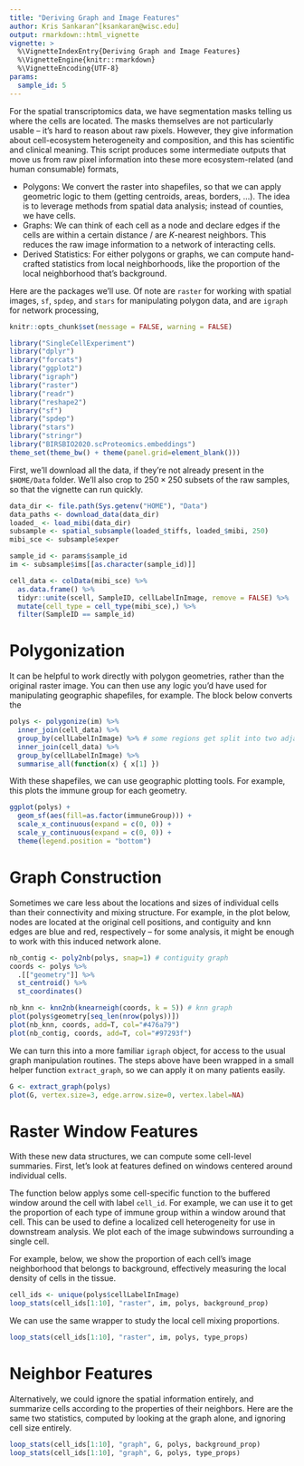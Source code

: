 ```yaml
---
title: "Deriving Graph and Image Features"
author: Kris Sankaran^[ksankaran@wisc.edu]
output: rmarkdown::html_vignette
vignette: >
  %\VignetteIndexEntry{Deriving Graph and Image Features}
  %\VignetteEngine{knitr::rmarkdown}
  %\VignetteEncoding{UTF-8}
params:
  sample_id: 5
---
```


For the spatial transcriptomics data, we have segmentation masks telling us
where the cells are located. The masks themselves are not particularly usable --
it's hard to reason about raw pixels. However, they give information about
cell-ecosystem heterogeneity and composition, and this has scientific and
clinical meaning. This script produces some intermediate outputs that move us
from raw pixel information into these more ecosystem-related (and human
consumable) formats,

* Polygons: We convert the raster into shapefiles, so that we can apply
  geometric logic to them (getting centroids, areas, borders, ...). The idea is
  to leverage methods from spatial data analysis; instead of counties, we have
  cells.
* Graphs: We can think of each cell as a node and declare edges if the cells are
  within a certain distance / are $K$-nearest neighbors. This reduces the raw
  image information to a network of interacting cells.
* Derived Statistics: For either polygons or graphs, we can compute hand-crafted
  statistics from local neighborhoods, like the proportion of the local
  neighborhood that's background.

Here are the packages we'll use. Of note are `raster` for working with spatial
images, `sf`, `spdep`, and `stars` for manipulating polygon data, and are
`igraph` for network processing,

```r
knitr::opts_chunk$set(message = FALSE, warning = FALSE)
```

```r
library("SingleCellExperiment")
library("dplyr")
library("forcats")
library("ggplot2")
library("igraph")
library("raster")
library("readr")
library("reshape2")
library("sf")
library("spdep")
library("stars")
library("stringr")
library("BIRSBIO2020.scProteomics.embeddings")
theme_set(theme_bw() + theme(panel.grid=element_blank()))
```

First, we'll download all the data, if they're not already present in the
`$HOME/Data` folder. We'll also crop to $250 \times 250$ subsets of the raw
samples, so that the vignette can run quickly.

```r
data_dir <- file.path(Sys.getenv("HOME"), "Data")
data_paths <- download_data(data_dir)
loaded_ <- load_mibi(data_dir)
subsample <- spatial_subsample(loaded_$tiffs, loaded_$mibi, 250)
mibi_sce <- subsample$exper

sample_id <- params$sample_id
im <- subsample$ims[[as.character(sample_id)]]

cell_data <- colData(mibi_sce) %>%
  as.data.frame() %>%
  tidyr::unite(scell, SampleID, cellLabelInImage, remove = FALSE) %>%
  mutate(cell_type = cell_type(mibi_sce),) %>%
  filter(SampleID == sample_id)
```

# Polygonization

It can be helpful to work directly with polygon geometries, rather than the
original raster image. You can then use any logic you'd have used for
manipulating geographic shapefiles, for example. The block below converts the

```r
polys <- polygonize(im) %>%
  inner_join(cell_data) %>%
  group_by(cellLabelInImage) %>% # some regions get split into two adjacent polys --> merge
  inner_join(cell_data) %>%
  group_by(cellLabelInImage) %>%
  summarise_all(function(x) { x[1] })
```

With these shapefiles, we can use geographic plotting tools. For example, this
plots the immune group for each geometry.

```r
ggplot(polys) +
  geom_sf(aes(fill=as.factor(immuneGroup))) +
  scale_x_continuous(expand = c(0, 0)) +
  scale_y_continuous(expand = c(0, 0)) +
  theme(legend.position = "bottom")
```

# Graph Construction

Sometimes we care less about the locations and sizes of individual cells than
their connectivity and mixing structure. For example, in the plot below, nodes
are located at the original cell positions, and contiguity and knn edges are
blue and red, respectively -- for some analysis, it might be enough to work with
this induced network alone.

```r
nb_contig <- poly2nb(polys, snap=1) # contiguity graph
coords <- polys %>%
  .[["geometry"]] %>%
  st_centroid() %>%
  st_coordinates()

nb_knn <- knn2nb(knearneigh(coords, k = 5)) # knn graph
plot(polys$geometry[seq_len(nrow(polys))])
plot(nb_knn, coords, add=T, col="#476a79")
plot(nb_contig, coords, add=T, col="#97293f")
```

We can turn this into a more familiar `igraph` object, for access to the usual
graph manipulation routines. The steps above have been wrapped in a small helper
function `extract_graph`, so we can apply it on many patients easily.

```r
G <- extract_graph(polys)
plot(G, vertex.size=3, edge.arrow.size=0, vertex.label=NA)
```

# Raster Window Features

With these new data structures, we can compute some cell-level summaries. First,
let's look at features defined on windows centered around individual cells.

The function below applys some cell-specific function to the buffered window
around the cell with label `cell_id`. For example, we can use it to get the
proportion of each type of immune group within a window around that cell. This
can be used to define a localized cell heterogeneity for use in downstream
analysis. We plot each of the image subwindows surrounding a single cell.

For example, below, we show the proportion of each cell's image neighborhood
that belongs to background, effectively measuring the local density of cells in
the tissue.

```r
cell_ids <- unique(polys$cellLabelInImage)
loop_stats(cell_ids[1:10], "raster", im, polys, background_prop)
```

We can use the same wrapper to study the local cell mixing proportions.

```r
loop_stats(cell_ids[1:10], "raster", im, polys, type_props)
```

# Neighbor Features

Alternatively, we could ignore the spatial information entirely, and summarize
cells according to the properties of their neighbors. Here are the same two
statistics, computed by looking at the graph alone, and ignoring cell size
entirely.

```r
loop_stats(cell_ids[1:10], "graph", G, polys, background_prop)
loop_stats(cell_ids[1:10], "graph", G, polys, type_props)
```
